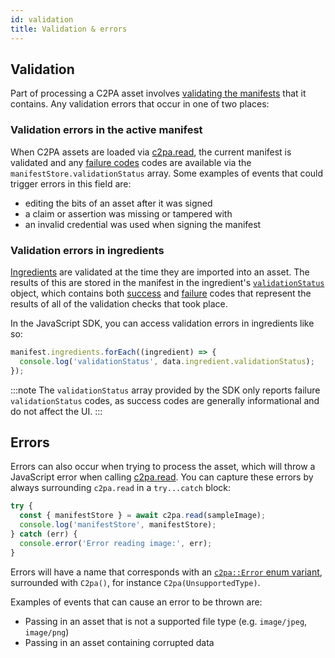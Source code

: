 ```yaml
---
id: validation
title: Validation & errors
---
```


## Validation

Part of processing a C2PA asset involves [validating the manifests](https://c2pa.org/specifications/specifications/1.0/specs/C2PA_Specification.html#_validation) that it contains. Any validation errors that occur in one of two places:

### Validation errors in the active manifest

When C2PA assets are loaded via [c2pa.read](../api/c2pa.c2pa#methods), the current manifest is validated and any [failure codes](https://c2pa.org/specifications/specifications/1.0/specs/C2PA_Specification.html#_failure_codes) codes are available via the `manifestStore.validationStatus` array. Some examples of events that could trigger errors in this field are:

- editing the bits of an asset after it was signed
- a claim or assertion was missing or tampered with
- an invalid credential was used when signing the manifest

### Validation errors in ingredients

[Ingredients](../../introduction#ingredient) are validated at the time they are imported into an asset. The results of this are stored in the manifest in the ingredient's [`validationStatus`](https://c2pa.org/specifications/specifications/1.0/specs/C2PA_Specification.html#_existing_manifests) object, which contains both [success](https://c2pa.org/specifications/specifications/1.0/specs/C2PA_Specification.html#_success_codes) and [failure](https://c2pa.org/specifications/specifications/1.0/specs/C2PA_Specification.html#_failure_codes) codes that represent the results of all of the validation checks that took place.

In the JavaScript SDK, you can access validation errors in ingredients like so:

```typescript
manifest.ingredients.forEach((ingredient) => {
  console.log('validationStatus', data.ingredient.validationStatus);
});
```

:::note
The `validationStatus` array provided by the SDK only reports failure `validationStatus` codes, as success codes are generally informational and do not affect the UI.
:::

## Errors

Errors can also occur when trying to process the asset, which will throw a JavaScript error when calling [c2pa.read](../api/c2pa.c2pa#methods). You can capture these errors by always surrounding `c2pa.read` in a `try...catch` block:

```typescript
try {
  const { manifestStore } = await c2pa.read(sampleImage);
  console.log('manifestStore', manifestStore);
} catch (err) {
  console.error('Error reading image:', err);
}
```

Errors will have a name that corresponds with an [`c2pa::Error` enum variant](https://docs.rs/c2pa/latest/c2pa/enum.Error.html), surrounded with `C2pa()`, for instance `C2pa(UnsupportedType)`.

Examples of events that can cause an error to be thrown are:

- Passing in an asset that is not a supported file type (e.g. `image/jpeg`, `image/png`)
- Passing in an asset containing corrupted data
